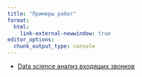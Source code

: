 ```yaml
---
title: "Примеры работ"
format:
  html:
    link-external-newwindow: true
editor_options: 
  chunk_output_type: console
---
```



* [Data science анализ входящих звонков](/cases/ds-call-analysis/call_analysis.qmd)